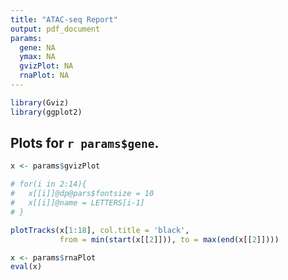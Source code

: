 ```yaml
---
title: "ATAC-seq Report"
output: pdf_document
params:
  gene: NA
  ymax: NA
  gvizPlot: NA
  rnaPlot: NA
---
```


```r
library(Gviz)
library(ggplot2)
```

## Plots for `r params$gene`.

```r
x <- params$gvizPlot

# for(i in 2:14){
#   x[[i]]@dp@pars$fontsize = 10
#   x[[i]]@name = LETTERS[i-1]
# }

plotTracks(x[1:18], col.title = 'black', 
           from = min(start(x[[2]])), to = max(end(x[[2]])))

```

```r
x <- params$rnaPlot
eval(x)
```

